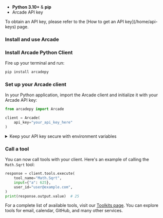 
- **Python 3.10+** & **pip**
- Arcade API key

<Tip>
  To obtain an API key, please refer to the [How to get an API key](/home/api-keys) page.
</Tip>

### Install and use Arcade

<Steps>

### Install Arcade Python Client

Fire up your terminal and run:

```bash
pip install arcadepy
```

### Set up your Arcade client

In your Python application, import the Arcade client and initialize it with your Arcade API key:

```python
from arcadepy import Arcade

client = Arcade(
    api_key="your_api_key_here"
)
```

<details className="rounded-lg border border-blue-100 bg-blue-50/30 p-4 my-4 dark:border-blue-900/50 dark:bg-blue-950/30 hover:bg-blue-100/50 dark:hover:bg-blue-950/40 transition-colors">
  <summary className="flex items-center gap-2 text-sm font-medium dark:hover:bg-transparent">
    <Info className="text-blue-500 dark:text-blue-400 w-4 h-4" />
    <span>Keep your API key secure with environment variables</span>
  </summary>

  <div className="mt-4 text-sm text-neutral-700 dark:text-neutral-300">
    We recommend storing your API key in a `.env` file using `python-dotenv`.

    1. Install python-dotenv:

    ```bash
    pip install python-dotenv
    ```

    2. Create a `.env` file:

    ```
    ARCADE_API_KEY=your_api_key_here
    ```

    3. Load the `.env` file in your code:

    ```python
    from dotenv import load_dotenv

    load_dotenv()
    client = Arcade() # the env var ARCADE_API_KEY is loaded automatically
    ```

  </div>
</details>

### Call a tool

You can now call tools with your client. Here's an example of calling the `Math.Sqrt` tool:

```python
response = client.tools.execute(
    tool_name="Math.Sqrt",
    input={"a": 625},
    user_id="user@example.com",
)
print(response.output.value)  # 25
```

For a complete list of available tools, visit our [Toolkits page](/toolkits). You can explore tools for email, calendar, GitHub, and many other services.

</Steps>
